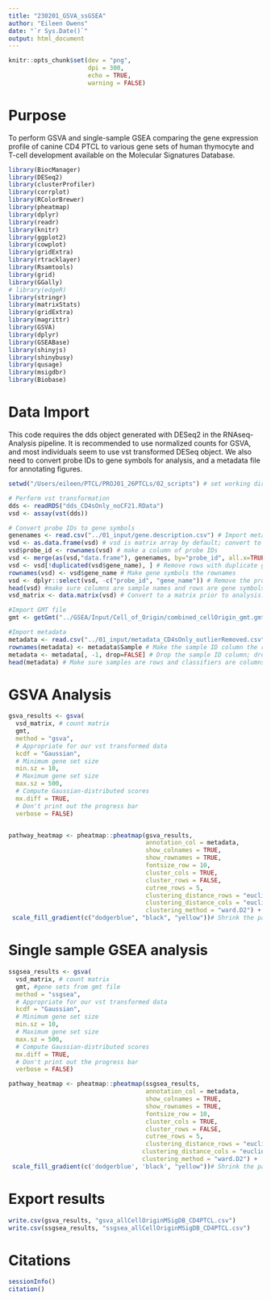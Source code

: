 ```yaml
---
title: "230201_GSVA_ssGSEA"
author: "Eileen Owens"
date: "`r Sys.Date()`"
output: html_document
---
```


```r
knitr::opts_chunk$set(dev = "png",
                      dpi = 300,
                      echo = TRUE,
                      warning = FALSE)
```

# Purpose
To perform GSVA and single-sample GSEA comparing the gene expression profile of canine CD4 PTCL to various gene sets of human thymocyte and T-cell development available on the Molecular Signatures Database.

```r
library(BiocManager)
library(DESeq2)
library(clusterProfiler)
library(corrplot)
library(RColorBrewer)
library(pheatmap)
library(dplyr)
library(readr)
library(knitr)
library(ggplot2)
library(cowplot)
library(gridExtra)
library(rtracklayer)
library(Rsamtools)
library(grid)
library(GGally)
# library(edgeR)
library(stringr)
library(matrixStats)
library(gridExtra)
library(magrittr)
library(GSVA)
library(dplyr)
library(GSEABase)
library(shinyjs)
library(shinybusy)
library(qusage)
library(msigdbr)
library(Biobase)
```

# Data Import
This code requires the dds object generated with DESeq2 in the RNAseq-Analysis pipeline. It is recommended to use normalized counts for GSVA, and most individuals seem to use vst transformed DESeq object. We also need to convert probe IDs to gene symbols for analysis, and a metadata file for annotating figures.
```r
setwd("/Users/eileen/PTCL/PROJ01_26PTCLs/02_scripts") # set working directory before importing files

# Perform vst transformation
dds <- readRDS("dds_CD4sOnly_noCF21.RData")
vsd <- assay(vst(dds))

# Convert probe IDs to gene symbols
genenames <- read.csv("../01_input/gene.description.csv") # Import metadata file of gene symbols corresponding to probe IDs.
vsd <- as.data.frame(vsd) # vsd is matrix array by default; convert to data frame for easier manipulation.
vsd$probe_id <- rownames(vsd) # make a column of probe IDs
vsd <- merge(as(vsd,"data.frame"), genenames, by="probe_id", all.x=TRUE) # Adds a column of gene names for the associated probe ID
vsd <- vsd[!duplicated(vsd$gene_name), ] # Remove rows with duplicate gene symbols.
rownames(vsd) <- vsd$gene_name # Make gene symbols the rownames
vsd <- dplyr::select(vsd, -c("probe_id", "gene_name")) # Remove the probe_id and gene_name columns.
head(vsd) #make sure columns are sample names and rows are gene symbols.
vsd_matrix <- data.matrix(vsd) # Convert to a matrix prior to analysis.

#Import GMT file
gmt <- getGmt("../GSEA/Input/Cell_of_Origin/combined_cellOrigin_gmt.gmt", geneIdType = SymbolIdentifier())

#Import metadata
metadata <- read.csv("../01_input/metadata_CD4sOnly_outlierRemoved.csv")
rownames(metadata) <- metadata$Sample # Make the sample ID column the rownames
metadata <- metadata[, -1, drop=FALSE] # Drop the sample ID column; drop=FALSE will keep rownames with only one column instead of returning a character vector.
head(metadata) # Make sure samples are rows and classifiers are columns
```

# GSVA Analysis
```r
gsva_results <- gsva(
  vsd_matrix, # count matrix
  gmt,
  method = "gsva",
  # Appropriate for our vst transformed data
  kcdf = "Gaussian",
  # Minimum gene set size
  min.sz = 10,
  # Maximum gene set size
  max.sz = 500,
  # Compute Gaussian-distributed scores
  mx.diff = TRUE,
  # Don't print out the progress bar
  verbose = FALSE)


pathway_heatmap <- pheatmap::pheatmap(gsva_results,
                                      annotation_col = metadata,
                                      show_colnames = TRUE,
                                      show_rownames = TRUE,
                                      fontsize_row = 10,
                                      cluster_cols = TRUE, 
                                      cluster_rows = FALSE,
                                      cutree_rows = 5, 
                                      clustering_distance_rows = "euclidean",
                                      clustering_distance_cols = "euclidean",
                                      clustering_method = "ward.D2") + 
 scale_fill_gradient(c("dodgerblue", "black", "yellow"))# Shrink the pathway labels a tad
```

# Single sample GSEA analysis
```r
ssgsea_results <- gsva(
  vsd_matrix, # count matrix
  gmt, #gene sets from gmt file
  method = "ssgsea",
  # Appropriate for our vst transformed data
  kcdf = "Gaussian",
  # Minimum gene set size
  min.sz = 10,
  # Maximum gene set size
  max.sz = 500,
  # Compute Gaussian-distributed scores
  mx.diff = TRUE,
  # Don't print out the progress bar
  verbose = FALSE)

pathway_heatmap <- pheatmap::pheatmap(ssgsea_results,
                                      annotation_col = metadata,
                                      show_colnames = TRUE,
                                      show_rownames = TRUE,
                                      fontsize_row = 10,
                                      cluster_cols = TRUE, 
                                      cluster_rows = FALSE,
                                      cutree_rows = 5, 
                                      clustering_distance_rows = "euclidean", 
                                     clustering_distance_cols = "euclidean",
                                     clustering_method = "ward.D2") + 
 scale_fill_gradient(c('dodgerblue', 'black', "yellow"))# Shrink the pathway labels a tad
```

# Export results
```r
write.csv(gsva_results, "gsva_allCellOriginMSigDB_CD4PTCL.csv")
write.csv(ssgsea_results, "ssgsea_allCellOriginMSigDB_CD4PTCL.csv")
```

# Citations
```r
sessionInfo()
citation()
```
